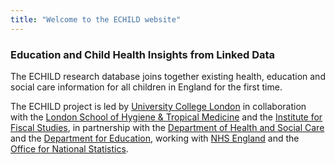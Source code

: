 ```yaml
---
title: "Welcome to the ECHILD website"
---
```


### Education and Child Health Insights from Linked Data

The ECHILD research database joins together existing health, education and 
social care information for all children in England for the first time.

The ECHILD project is led by [University College London](https://www.ucl.ac.uk/child-health/echild) in collaboration with the 
[London School of Hygiene & Tropical Medicine](https://www.lshtm.ac.uk/) 
and the [Institute for Fiscal Studies](https://www.ifs.org.uk/), 
in partnership with the 
[Department of Health and Social Care](https://www.gov.uk/government/organisations/department-of-health-and-social-care) 
and the 
[Department for Education](https://www.gov.uk/government/organisations/department-for-education), 
working with 
[NHS England](https://www.england.nhs.uk/)
and the 
[Office for National Statistics](https://www.ons.gov.uk/).